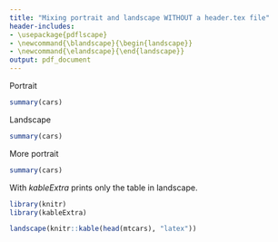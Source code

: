 ```yaml
---
title: "Mixing portrait and landscape WITHOUT a header.tex file"
header-includes:
- \usepackage{pdflscape}
- \newcommand{\blandscape}{\begin{landscape}}
- \newcommand{\elandscape}{\end{landscape}}
output: pdf_document
---
```


Portrait
```r
summary(cars)
```

\newpage
\blandscape
Landscape
```r
summary(cars)
```
\elandscape

\newpage
More portrait
```r
summary(cars)
```

\newpage

With *kableExtra* prints only the table in landscape.

```r
library(knitr)
library(kableExtra)

landscape(knitr::kable(head(mtcars), "latex"))
```

